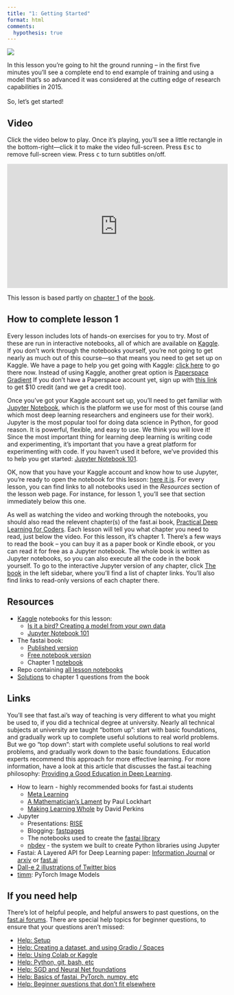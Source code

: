 ```yaml
---
title: "1: Getting Started"
format: html
comments:
  hypothesis: true
---
```


::: {layout="[30,70]"}

![](../images/bunny_net.png)

In this lesson you're going to hit the ground running -- in the first five minutes you'll see a complete end to end example of training and using a model that's so advanced it was considered at the cutting edge of research capabilities in 2015.<br/><br/>So, let's get started!

:::

## Video

Click the video below to play. Once it's playing, you'll see a little rectangle in the bottom-right---click it to make the video full-screen. Press <kbd>Esc</kbd> to remove full-screen view. Press <kbd>c</kbd> to turn subtitles on/off.

<iframe width="514" height="289" src="https://www.youtube-nocookie.com/embed/8SF_h3xF3cE?modestbranding=1" title="fast.ai lesson 1" frameborder="0" allow="accelerometer; clipboard-write; encrypted-media; gyroscope; picture-in-picture" allowfullscreen></iframe>

This lesson is based partly on [chapter 1](https://github.com/fastai/fastbook/blob/master/01_intro.ipynb) of the [book](https://www.amazon.com/Deep-Learning-Coders-fastai-PyTorch/dp/1492045527).

## How to complete lesson 1

Every lesson includes lots of hands-on exercises for you to try. Most of these are run in interactive notebooks, all of which are available on [Kaggle](../Resources/kaggle.html). If you don't work through the notebooks yourself, you're not going to get nearly as much out of this course---so that means you need to get set up on Kaggle. We have a page to help you get going with Kaggle: [click here](../Resources/kaggle.html) to go there now. Instead of using Kaggle, another great option is [Paperspace Gradient](https://gradient.run/notebooks) If you don't have a Paperspace account yet, sign up with [this link](https://console.paperspace.com/signup?R=lg6rnx) to get $10 credit (and we get a credit too).

Once you've got your Kaggle account set up, you'll need to get familiar with [Jupyter Notebook](https://jupyter.org/), which is the platform we use for most of this course (and which most deep learning researchers and engineers use for their work). Jupyter is the most popular tool for doing data science in Python, for good reason. It is powerful, flexible, and easy to use. We think you will love it! Since the most important thing for learning deep learning is writing code and experimenting, it's important that you have a great platform for experimenting with code. If you haven't used it before, we've provided this to help you get started: [Jupyter Notebook 101](https://www.kaggle.com/code/jhoward/jupyter-notebook-101).

OK, now that you have your Kaggle account and know how to use Jupyter, you're ready to open the notebook for this lesson: [here it is](https://www.kaggle.com/code/jhoward/is-it-a-bird-creating-a-model-from-your-own-data). For every lesson, you can find links to all notebooks used in the *Resources* section of the lesson web page. For instance, for lesson 1, you'll see that section immediately below this one.

As well as watching the video and working through the notebooks, you should also read the relevent chapter(s) of the fast.ai book, [Practical Deep Learning for Coders](https://www.amazon.com/Deep-Learning-Coders-fastai-PyTorch-ebook-dp-B08C2KM7NR/dp/B08C2KM7NR). Each lesson will tell you what chapter you need to read, just below the video. For this lesson, it's chapter 1. There's a few ways to read the book -- you can buy it as a paper book or Kindle ebook, or you can read it for free as a Jupyter notebook. The whole book is written as Jupyter notebooks, so you can also execute all the code in the book yourself. To go to the interactive Jupyter version of any chapter, click [The book](../Resources/book.html) in the left sidebar, where you'll find a list of chapter links. You'll also find links to read-only versions of each chapter there.

## Resources

- [Kaggle](../Resources/kaggle.html) notebooks for this lesson:
  - [Is it a bird? Creating a model from your own data](https://www.kaggle.com/code/jhoward/is-it-a-bird-creating-a-model-from-your-own-data)
  - [Jupyter Notebook 101](https://www.kaggle.com/code/jhoward/jupyter-notebook-101)
- The fastai book:
  - [Published version](https://www.amazon.com/Deep-Learning-Coders-fastai-PyTorch-ebook-dp-B08C2KM7NR/dp/B08C2KM7NR)
  - [Free notebook version](https://github.com/fastai/fastbook)
  - Chapter 1 [notebook](https://github.com/fastai/fastbook/blob/master/01_intro.ipynb)
- Repo containing [all lesson notebooks](https://github.com/fastai/course22)
- [Solutions](https://forums.fast.ai/t/fastbook-chapter-1-questionnaire-solutions-wiki/65647) to chapter 1 questions from the book

## Links

You'll see that fast.ai's way of teaching is very different to what you might be used to, if you did a technical degree at university. Nearly all technical subjects at university are taught "bottom up": start with basic foundations, and gradually work up to complete useful solutions to real world problems. But we go "top down": start with complete useful solutions to real world problems, and gradually work down to the basic foundations. Education experts recommend this approach for more effective learning. For more information, have a look at this article that discusses the fast.ai teaching philosophy: [Providing a Good Education in Deep Learning](https://www.fast.ai/2016/10/08/teaching-philosophy/).

- How to learn - highly recommended books for fast.ai students
  - [Meta Learning](https://radekosmulski.gumroad.com/l/learn_deep_learning)
  - [A Mathematician's Lament](https://www.maa.org/external_archive/devlin/LockhartsLament.pdf) by Paul Lockhart
  - [Making Learning Whole](http://www.pz.harvard.edu/resources/making-learning-whole-how-seven-principles-of-teaching-can-transform-education) by David Perkins
- Jupyter
  - Presentations: [RISE](https://rise.readthedocs.io/en/stable/)
  - Blogging: [fastpages](https://github.com/fastai/fastpages)
  - The notebooks used to create the [fastai library](https://github.com/fastai/fastai/tree/master/nbs)
  - [nbdev](https://nbdev.fast.ai/) - the system we built to create Python libraries using Jupyter
- Fastai: A Layered API for Deep Learning paper: [Information Journal](https://www.mdpi.com/2078-2489/11/2/108) or [arxiv](https://arxiv.org/abs/2002.04688) or [fast.ai](https://www.fast.ai/2020/02/13/fastai-A-Layered-API-for-Deep-Learning/)
- [Dall-e 2 illustrations of Twitter bios](https://twitter.com/nickcammarata/status/1511861061988892675)
- [timm](https://timm.fast.ai): PyTorch Image Models

## If you need help

There's lot of helpful people, and helpful answers to past questions, on the [fast.ai forums](https://forums.fast.ai/c/p1v5/54). There are special help topics for beginner questions, to ensure that your questions aren’t missed:

- [Help: Setup](https://forums.fast.ai/t/help-setup/95289)
- [Help: Creating a dataset, and using Gradio / Spaces](https://forums.fast.ai/t/help-creating-a-dataset-and-using-gradio-spaces/96281)
- [Help: Using Colab or Kaggle](https://forums.fast.ai/t/help-using-colab-or-kaggle/96280)
- [Help: Python, git, bash, etc](https://forums.fast.ai/t/help-python-git-bash-etc/96282)
- [Help: SGD and Neural Net foundations](https://forums.fast.ai/t/help-sgd-and-neural-net-foundations/96286)
- [Help: Basics of fastai, PyTorch, numpy, etc](https://forums.fast.ai/t/help-basics-of-fastai-pytorch-numpy-etc/96285)
- [Help: Beginner questions that don’t fit elsewhere](https://forums.fast.ai/t/help-beginner-questions-that-dont-fit-elsewhere/96284)
